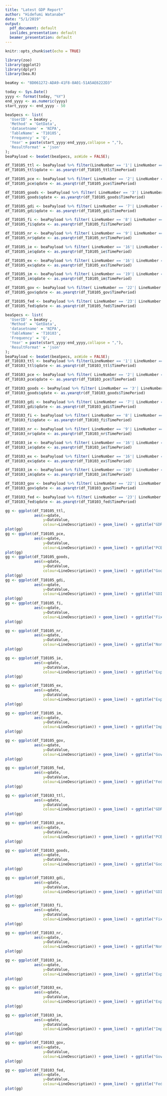 ```yaml
---
title: "Latest GDP Report"
author: "Hidefumi Watanabe"
date: "5/1/2019"
output:
  pdf_document: default
  ioslides_presentation: default
  beamer_presentation: default
---
```

```r
knitr::opts_chunk$set(echo = TRUE)

library(zoo)
library(ggplot2)
library(dplyr)
library(bea.R)

beaKey <- "8D061272-ADA9-41F8-8A01-51A5AE6222D3"

today <- Sys.Date()
yyyy <- format(today, "%Y")
end_yyyy <- as.numeric(yyyy)
start_yyyy <- end_yyyy - 50

beaSpecs <- list(
  'UserID' = beaKey ,
  'Method' = 'GetData',
  'datasetname' = 'NIPA',
  'TableName' = 'T10105',
  'Frequency' = 'Q',
  'Year' = paste(start_yyyy:end_yyyy,collapse = ","),
  'ResultFormat' = 'json'
);
beaPayload <- beaGet(beaSpecs, asWide = FALSE);

df_T10105_ttl <- beaPayload %>% filter(LineNumber == '1'| LineNumber == '2'| LineNumber == '7'| LineNumber == '15'| LineNumber == '22') %>% select(TableName,TimePeriod, LineDescription,DataValue)
df_T10105_ttl$qdate <- as.yearqtr(df_T10105_ttl$TimePeriod)

df_T10105_pce <- beaPayload %>% filter( LineNumber == '2'| LineNumber == '3'| LineNumber == '6') %>% select(TableName,TimePeriod, LineDescription,DataValue)
df_T10105_pce$qdate <- as.yearqtr(df_T10105_pce$TimePeriod)

df_T10105_goods <- beaPayload %>% filter( LineNumber == '3'| LineNumber == '4'| LineNumber == '5') %>% select(TableName,TimePeriod, LineDescription,DataValue)
df_T10105_goods$qdate <- as.yearqtr(df_T10105_goods$TimePeriod)

df_T10105_gdi <- beaPayload %>% filter( LineNumber == '7'| LineNumber == '8'| LineNumber == '14') %>% select(TableName,TimePeriod, LineDescription,DataValue)
df_T10105_gdi$qdate <- as.yearqtr(df_T10105_gdi$TimePeriod)

df_T10105_fi <- beaPayload %>% filter( LineNumber == '8'| LineNumber == '9'| LineNumber == '13') %>% select(TableName,TimePeriod, LineDescription,DataValue)
df_T10105_fi$qdate <- as.yearqtr(df_T10105_fi$TimePeriod)

df_T10105_nr <- beaPayload %>% filter( LineNumber == '9'| LineNumber == '10'| LineNumber == '11'| LineNumber == '12') %>% select(TableName,TimePeriod, LineDescription,DataValue)
df_T10105_nr$qdate <- as.yearqtr(df_T10105_nr$TimePeriod)

df_T10105_ie <- beaPayload %>% filter( LineNumber == '16'| LineNumber == '19') %>% select(TableName,TimePeriod, LineDescription,DataValue)
df_T10105_ie$qdate <- as.yearqtr(df_T10105_ie$TimePeriod)

df_T10105_ex <- beaPayload %>% filter( LineNumber == '16'| LineNumber == '17'| LineNumber == '18') %>% select(TableName,TimePeriod, LineDescription,DataValue)
df_T10105_ex$qdate <- as.yearqtr(df_T10105_ex$TimePeriod)

df_T10105_im <- beaPayload %>% filter( LineNumber == '19'| LineNumber == '20'| LineNumber == '21') %>% select(TableName,TimePeriod, LineDescription,DataValue)
df_T10105_im$qdate <- as.yearqtr(df_T10105_im$TimePeriod)

df_T10105_gov <- beaPayload %>% filter( LineNumber == '22'| LineNumber == '23'| LineNumber == '26') %>% select(TableName,TimePeriod, LineDescription,DataValue)
df_T10105_gov$qdate <- as.yearqtr(df_T10105_gov$TimePeriod)

df_T10105_fed <- beaPayload %>% filter( LineNumber == '23'| LineNumber == '24'| LineNumber == '25') %>% select(TableName,TimePeriod, LineDescription,DataValue)
df_T10105_fed$qdate <- as.yearqtr(df_T10105_fed$TimePeriod)

beaSpecs <- list(
  'UserID' = beaKey ,
  'Method' = 'GetData',
  'datasetname' = 'NIPA',
  'TableName' = 'T10103',
  'Frequency' = 'Q',
  'Year' = paste(start_yyyy:end_yyyy,collapse = ","),
  'ResultFormat' = 'json'
);
beaPayload <- beaGet(beaSpecs, asWide = FALSE);
df_T10103_ttl <- beaPayload %>% filter(LineNumber == '1'| LineNumber == '2'| LineNumber == '7'| LineNumber == '15'| LineNumber == '22') %>% select(TableName,TimePeriod, LineDescription,DataValue)
df_T10103_ttl$qdate <- as.yearqtr(df_T10103_ttl$TimePeriod)

df_T10103_pce <- beaPayload %>% filter( LineNumber == '2'| LineNumber == '3'| LineNumber == '6') %>% select(TableName,TimePeriod, LineDescription,DataValue)
df_T10103_pce$qdate <- as.yearqtr(df_T10103_pce$TimePeriod)

df_T10103_goods <- beaPayload %>% filter( LineNumber == '3'| LineNumber == '4'| LineNumber == '5') %>% select(TableName,TimePeriod, LineDescription,DataValue)
df_T10103_goods$qdate <- as.yearqtr(df_T10103_goods$TimePeriod)

df_T10103_gdi <- beaPayload %>% filter( LineNumber == '7'| LineNumber == '8'| LineNumber == '14') %>% select(TableName,TimePeriod, LineDescription,DataValue)
df_T10103_gdi$qdate <- as.yearqtr(df_T10103_gdi$TimePeriod)

df_T10103_fi <- beaPayload %>% filter( LineNumber == '8'| LineNumber == '9'| LineNumber == '13')%>% select(TableName,TimePeriod, LineDescription,DataValue)
df_T10103_fi$qdate <- as.yearqtr(df_T10103_fi$TimePeriod)

df_T10103_nr <- beaPayload %>% filter( LineNumber == '9'| LineNumber == '10'| LineNumber == '11'| LineNumber == '12')%>% select(TableName,TimePeriod, LineDescription,DataValue)
df_T10103_nr$qdate <- as.yearqtr(df_T10103_nr$TimePeriod)

df_T10103_ie <- beaPayload %>% filter( LineNumber == '16'| LineNumber == '19') %>% select(TableName,TimePeriod, LineDescription,DataValue)
df_T10103_ie$qdate <- as.yearqtr(df_T10103_ie$TimePeriod)

df_T10103_ex <- beaPayload %>% filter( LineNumber == '16'| LineNumber == '17'| LineNumber == '18') %>% select(TableName,TimePeriod, LineDescription,DataValue)
df_T10103_ex$qdate <- as.yearqtr(df_T10103_ex$TimePeriod)

df_T10103_im <- beaPayload %>% filter( LineNumber == '19'| LineNumber == '20'| LineNumber == '21') %>% select(TableName,TimePeriod, LineDescription,DataValue)
df_T10103_im$qdate <- as.yearqtr(df_T10103_im$TimePeriod)

df_T10103_gov <- beaPayload %>% filter( LineNumber == '22'| LineNumber == '23'| LineNumber == '26') %>% select(TableName,TimePeriod, LineDescription,DataValue)
df_T10103_gov$qdate <- as.yearqtr(df_T10103_gov$TimePeriod)

df_T10103_fed <- beaPayload %>% filter( LineNumber == '23'| LineNumber == '24'| LineNumber == '25') %>% select(TableName,TimePeriod, LineDescription,DataValue)
df_T10103_fed$qdate <- as.yearqtr(df_T10103_fed$TimePeriod)
```

```r

gg <- ggplot(df_T10105_ttl, 
             aes(x=qdate, 
                 y=DataValue,
                 colour=LineDescription)) + geom_line()　+ ggtitle("GDP Quarterly - Real") + theme(legend.position = "bottom") + theme(legend.direction = "vertical")
plot(gg)
gg <- ggplot(df_T10105_pce, 
             aes(x=qdate, 
                 y=DataValue,
                 colour=LineDescription)) + geom_line()　+ ggtitle("PCE Quarterly - Real") + theme(legend.position = "bottom") + theme(legend.direction = "vertical")
plot(gg)
gg <- ggplot(df_T10105_goods, 
             aes(x=qdate, 
                 y=DataValue,
                 colour=LineDescription)) + geom_line()　+ ggtitle("Goods Quarterly - Real") + theme(legend.position = "bottom") + theme(legend.direction = "vertical")
plot(gg)
gg <- ggplot(df_T10105_gdi, 
             aes(x=qdate, 
                 y=DataValue,
                 colour=LineDescription)) + geom_line()　+ ggtitle("GDI Quarterly - Real") + theme(legend.position = "bottom") + theme(legend.direction = "vertical")
plot(gg)
gg <- ggplot(df_T10105_fi, 
             aes(x=qdate, 
                 y=DataValue,
                 colour=LineDescription)) + geom_line()　+ ggtitle("Fixed Investment Quarterly - Real") + theme(legend.position = "bottom") + theme(legend.direction = "vertical")
plot(gg)

gg <- ggplot(df_T10105_nr, 
             aes(x=qdate, 
                 y=DataValue,
                 colour=LineDescription)) + geom_line()　+ ggtitle("Nonresidential Quarterly - Real") + theme(legend.position = "bottom") + theme(legend.direction = "vertical")
plot(gg)

gg <- ggplot(df_T10105_ie, 
             aes(x=qdate, 
                 y=DataValue,
                 colour=LineDescription)) + geom_line()　+ ggtitle("Exports/Imports Quarterly - Real") + theme(legend.position = "bottom") + theme(legend.direction = "vertical")
plot(gg)

gg <- ggplot(df_T10105_ex, 
             aes(x=qdate, 
                 y=DataValue,
                 colour=LineDescription)) + geom_line()　+ ggtitle("Exports Quarterly - Real") + theme(legend.position = "bottom") + theme(legend.direction = "vertical")
plot(gg)

gg <- ggplot(df_T10105_im, 
             aes(x=qdate, 
                 y=DataValue,
                 colour=LineDescription)) + geom_line()　+ ggtitle("Imports Quarterly - Real") + theme(legend.position = "bottom") + theme(legend.direction = "vertical")
plot(gg)

gg <- ggplot(df_T10105_gov, 
             aes(x=qdate, 
                 y=DataValue,
                 colour=LineDescription)) + geom_line()　+ ggtitle("Gov Quarterly - Real") + theme(legend.position = "bottom") + theme(legend.direction = "vertical")
plot(gg)

gg <- ggplot(df_T10105_fed, 
             aes(x=qdate, 
                 y=DataValue,
                 colour=LineDescription)) + geom_line()　+ ggtitle("Fed Quarterly - Real") + theme(legend.position = "bottom") + theme(legend.direction = "vertical")
plot(gg)

gg <- ggplot(df_T10103_ttl, 
             aes(x=qdate, 
                 y=DataValue,
                 colour=LineDescription)) + geom_line()　+ ggtitle("GDP Quarterly - Price Index") + theme(legend.position = "bottom") + theme(legend.direction = "vertical")
plot(gg)

gg <- ggplot(df_T10103_pce, 
             aes(x=qdate, 
                 y=DataValue,
                 colour=LineDescription)) + geom_line()　+ ggtitle("PCE Quarterly - Price Index") + theme(legend.position = "bottom") + theme(legend.direction = "vertical")
plot(gg)

gg <- ggplot(df_T10103_goods, 
             aes(x=qdate, 
                 y=DataValue,
                 colour=LineDescription)) + geom_line()　+ ggtitle("Goods Quarterly - Price Index") + theme(legend.position = "bottom") + theme(legend.direction = "vertical")
plot(gg)

gg <- ggplot(df_T10103_gdi, 
             aes(x=qdate, 
                 y=DataValue,
                 colour=LineDescription)) + geom_line()　+ ggtitle("GDI Quarterly - Price Index") + theme(legend.position = "bottom") + theme(legend.direction = "vertical")
plot(gg)

gg <- ggplot(df_T10103_fi, 
             aes(x=qdate, 
                 y=DataValue,
                 colour=LineDescription)) + geom_line()　+ ggtitle("Fixed Investment Quarterly - Price Index") + theme(legend.position = "bottom") + theme(legend.direction = "vertical")
plot(gg)

gg <- ggplot(df_T10103_nr, 
             aes(x=qdate, 
                 y=DataValue,
                 colour=LineDescription)) + geom_line()　+ ggtitle("Nonresidential Quarterly - Price Index") + theme(legend.position = "bottom") + theme(legend.direction = "vertical")
plot(gg)

gg <- ggplot(df_T10103_ie, 
             aes(x=qdate, 
                 y=DataValue,
                 colour=LineDescription)) + geom_line()　+ ggtitle("Exports/Imports Quarterly - Price Index") + theme(legend.position = "bottom") + theme(legend.direction = "vertical")
plot(gg)

gg <- ggplot(df_T10103_ex, 
             aes(x=qdate, 
                 y=DataValue,
                 colour=LineDescription)) + geom_line()　+ ggtitle("Exports Quarterly - Price Index") + theme(legend.position = "bottom") + theme(legend.direction = "vertical")
plot(gg)

gg <- ggplot(df_T10103_im, 
             aes(x=qdate, 
                 y=DataValue,
                 colour=LineDescription)) + geom_line()　+ ggtitle("Imports Quarterly - Price Index") + theme(legend.position = "bottom") + theme(legend.direction = "vertical")
plot(gg)

gg <- ggplot(df_T10103_gov, 
             aes(x=qdate, 
                 y=DataValue,
                 colour=LineDescription)) + geom_line()　+ ggtitle("Gov Quarterly - Price Index") + theme(legend.position = "bottom") + theme(legend.direction = "vertical")
plot(gg)

gg <- ggplot(df_T10103_fed, 
             aes(x=qdate, 
                 y=DataValue,
                 colour=LineDescription)) + geom_line()　+ ggtitle("Fed Quarterly - Price Index") + theme(legend.position = "bottom") + theme(legend.direction = "vertical")
plot(gg)

```
